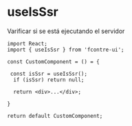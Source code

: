 
<Meta
  title="Hooks/useIsSsr"
  component={null}
/>

# useIsSsr

Varificar si se está ejecutando el servidor


```
import React;
import { useIsSsr } from 'fcontre-ui';

const CustomComponent = () = {
  
 const isSsr = useIsSsr();
  if (isSsr) return null;

  return <div>...</div>;
  
}

return default CustomComponent;
```
